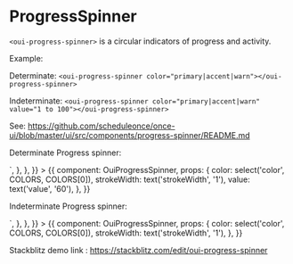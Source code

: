 
<Meta title="MDX/ProgressSpinner" />

# ProgressSpinner

`<oui-progress-spinner>` is a circular indicators of progress and activity.

Example:

Determinate: `<oui-progress-spinner color="primary|accent|warn"></oui-progress-spinner>`

Indeterminate: `<oui-progress-spinner color="primary|accent|warn" value="1 to 100"></oui-progress-spinner>`

See: https://github.com/scheduleonce/once-ui/blob/master/ui/src/components/progress-spinner/README.md

Determinate Progress spinner:

<Canvas>
  <Story
    name="Determinate"
    parameters={{
      docs: {
        source: {
          code: `<oui-progress-spinner color="primary" value="60"></oui-progress-spinner>`,
        },
      },
    }}
  >
    {{
      component: OuiProgressSpinner,
      props: {
        color: select('color', COLORS, COLORS[0]),
        strokeWidth: text('strokeWidth', '1'),
        value: text('value', '60'),
      },
    }}
  </Story>
</Canvas>

Indeterminate Progress spinner:

<Canvas>
  <Story
    name="Indeterminate"
    parameters={{
      docs: {
        source: {
          code: `<oui-progress-spinner color="primary"></oui-progress-spinner>`,
        },
      },
    }}
  >
    {{
      component: OuiProgressSpinner,
      props: {
        color: select('color', COLORS, COLORS[0]),
        strokeWidth: text('strokeWidth', '1'),
      },
    }}
  </Story>
</Canvas>

Stackblitz demo link : https://stackblitz.com/edit/oui-progress-spinner

<ArgsTable of={OuiProgressSpinner} />
